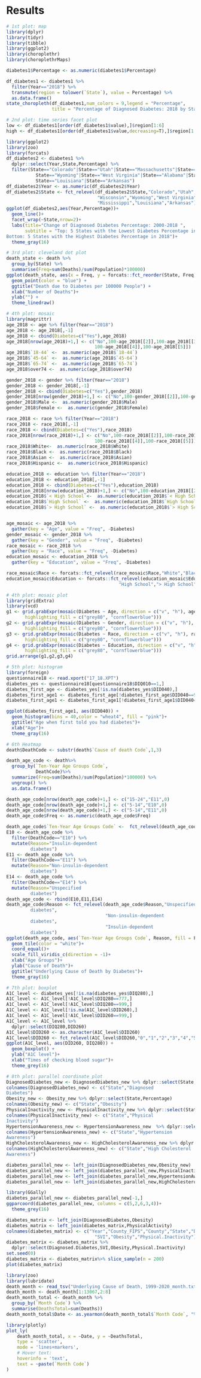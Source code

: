 # Results

```r
# 1st plot: map
library(dplyr)
library(tidyr)
library(tibble)
library(ggplot2)
library(choroplethr)
library(choroplethrMaps)

diabetes1$Percentage <- as.numeric(diabetes1$Percentage)

df_diabetes1 <- diabetes1 %>% 
  filter(Year=="2018") %>% 
  transmute(region = tolower(`State`), value = Percentage) %>% 
  as.data.frame()
state_choropleth(df_diabetes1,num_colors = 9,legend = "Percentage",
                 title = "Percentage of Diagnosed Diabetes: 2018 by State")
```



```r
# 2nd plot: time series facet plot
low <- df_diabetes1[order(df_diabetes1$value),]$region[1:6]
high <- df_diabetes1[order(df_diabetes1$value,decreasing=T),]$region[1:6]

library(ggplot2)
library(zoo)
library(forcats)
df_diabetes2 <- diabetes1 %>%
  dplyr::select(Year,State,Percentage) %>% 
  filter(State=="Colorado"|State=="Utah"|State=="Massachusetts"|State=="Wisconsin"|
           State=="Wyoming"|State=="West Virginia"|State=="Alabama"|State=="Mississippi"|
           State=="Louisiana"|State=="Arkansas")
df_diabetes2$Year <- as.numeric(df_diabetes2$Year)
df_diabetes2$State <- fct_relevel(df_diabetes2$State,"Colorado","Utah","Massachusetts",
                                  "Wisconsin","Wyoming","West Virginia","Alabama",
                                  "Mississippi","Louisiana","Arkansas")
ggplot(df_diabetes2,aes(Year,Percentage))+
  geom_line()+
  facet_wrap(~State,nrow=2)+
  labs(title="Change of Diagnosed Diabetes Percentage: 2000-2018 ",
       subtitle = "Top: 5 States with the Lowest Diabetes Percentage in 2018
Bottom: 5 States with the Highest Diabetes Percentage in 2018")+
  theme_gray(16)
```

```r
# 3rd plot: cleveland dot plot
death_state <- death %>% 
  group_by(State) %>% 
  summarise(Freq=sum(Deaths)/sum(Population)*100000)
ggplot(death_state, aes(x = Freq, y = forcats::fct_reorder(State, Freq))) +
  geom_point(color = "blue") +
  ggtitle("Death due to Diabetes per 100000 People") +
  xlab("Number of Deaths")+
  ylab("") +
  theme_linedraw()
```

```r
# 4th plot: mosaic
library(magrittr)
age_2018 <- age %>% filter(Year=="2018")
age_2018 <- age_2018[,-1]
age_2018 <- cbind(Diabetes=c("Yes"),age_2018)
age_2018[nrow(age_2018)+1,] <- c("No",100-age_2018[[2]],100-age_2018[[3]],
                                 100-age_2018[[4]],100-age_2018[[5]])
age_2018$`18-44` <-  as.numeric(age_2018$`18-44`)
age_2018$`45-64` <-  as.numeric(age_2018$`45-64`)
age_2018$`65-74` <-  as.numeric(age_2018$`65-74`)
age_2018$over74 <-  as.numeric(age_2018$over74)

gender_2018 <- gender %>% filter(Year=="2018")
gender_2018 <- gender_2018[,-1]
gender_2018 <- cbind(Diabetes=c("Yes"),gender_2018)
gender_2018[nrow(gender_2018)+1,] <- c("No",100-gender_2018[[2]],100-gender_2018[[3]])
gender_2018$Male <-  as.numeric(gender_2018$Male)
gender_2018$Female <-  as.numeric(gender_2018$Female)

race_2018 <- race %>% filter(Year=="2018")
race_2018 <- race_2018[,-1]
race_2018 <- cbind(Diabetes=c("Yes"),race_2018)
race_2018[nrow(race_2018)+1,] <- c("No",100-race_2018[[2]],100-race_2018[[3]],
                                 100-race_2018[[4]],100-race_2018[[5]])
race_2018$White<-  as.numeric(race_2018$White)
race_2018$Black <-  as.numeric(race_2018$Black)
race_2018$Asian <-  as.numeric(race_2018$Asian)
race_2018$Hispanic <-  as.numeric(race_2018$Hispanic)

education_2018 <- education %>% filter(Year=="2018")
education_2018 <- education_2018[,-1]
education_2018 <- cbind(Diabetes=c("Yes"),education_2018)
education_2018[nrow(education_2018)+1,] <- c("No",100-education_2018[[2]],100-education_2018[[3]],100-education_2018[[4]])
education_2018$`< High School`<-  as.numeric(education_2018$`< High School`)
education_2018$`High School` <-  as.numeric(education_2018$`High School`)
education_2018$`> High School` <-  as.numeric(education_2018$`> High School`)


age_mosaic <- age_2018 %>%
  gather(key = "Age", value = "Freq", -Diabetes)
gender_mosaic <- gender_2018 %>%
  gather(key = "Gender", value = "Freq", -Diabetes)
race_mosaic <- race_2018 %>%
  gather(key = "Race", value = "Freq", -Diabetes)
education_mosaic <- education_2018 %>%
  gather(key = "Education", value = "Freq", -Diabetes)

race_mosaic$Race <- forcats::fct_relevel(race_mosaic$Race,"White","Black","Asian","Hispanic")
education_mosaic$Education <- forcats::fct_relevel(education_mosaic$Education,"< High School",
                                          "High School","> High School")
```

```r
# 4th plot: mosaic plot
library(gridExtra)
library(vcd)
g1 <- grid.grabExpr(mosaic(Diabetes ~ Age, direction = c("v", "h"), age_mosaic,
       highlighting_fill = c("grey80", "cornflowerblue")))
g2 <- grid.grabExpr(mosaic(Diabetes ~ Gender, direction = c("v", "h"), gender_mosaic,
       highlighting_fill = c("grey80", "cornflowerblue")))
g3 <- grid.grabExpr(mosaic(Diabetes ~ Race, direction = c("v", "h"), race_mosaic,
       highlighting_fill = c("grey80", "cornflowerblue")))
g4 <- grid.grabExpr(mosaic(Diabetes ~ Education, direction = c("v", "h"), education_mosaic,
       highlighting_fill = c("grey80", "cornflowerblue")))
grid.arrange(g1,g2,g3,g4)
```
```r
# 5th plot: histogram
library(foreign)
questionnaire18 <- read.xport("17_18.XPT")
diabetes_yes <- questionnaire18[questionnaire18$DIQ010==1,]
diabetes_first_age <- diabetes_yes[!is.na(diabetes_yes$DID040),]
diabetes_first_age1 <- diabetes_first_age[!diabetes_first_age$DID040==999,]
diabetes_first_age1 <- diabetes_first_age1[!diabetes_first_age1$DID040==666,]

ggplot(diabetes_first_age1, aes(DID040)) +
  geom_histogram(bins = 40,color = "wheat4", fill = "pink")+
  ggtitle("Age when first told you had diabetes")+
  xlab("Age")+
  theme_gray(16)

```
```r
# 6th Heatmap
death$DeathCode <- substr(death$`Cause of death Code`,1,3)

death_age_code <- death%>%
  group_by(`Ten-Year Age Groups Code`,
           DeathCode)%>%
  summarize(Freq=sum(Deaths)/sum(Population)*100000) %>% 
  ungroup() %>% 
  as.data.frame()

death_age_code[nrow(death_age_code)+1,] <- c("15-24","E11",0)
death_age_code[nrow(death_age_code)+1,] <- c("5-14","E10",0)
death_age_code[nrow(death_age_code)+1,] <- c("5-14","E11",0)
death_age_code$Freq <- as.numeric(death_age_code$Freq)

death_age_code$`Ten-Year Age Groups Code` <-  fct_relevel(death_age_code$`Ten-Year Age Groups Code`,"5-14","15-24","25-34","35-44","45-54","55-64","65-74","75-84","85+")
E10 <- death_age_code %>%
  filter(DeathCode=="E10") %>% 
  mutate(Reason="Insulin-dependent 
         diabetes")
E11 <- death_age_code %>%
  filter(DeathCode=="E11") %>% 
  mutate(Reason="Non-insulin-dependent 
         diabetes")
E14 <- death_age_code %>%
  filter(DeathCode=="E14") %>% 
  mutate(Reason="Unspecified 
         diabetes")
death_age_code <- rbind(E10,E11,E14)
death_age_code$Reason <- fct_relevel(death_age_code$Reason,"Unspecified 
         diabetes",
                                     "Non-insulin-dependent 
         diabetes",
                                     "Insulin-dependent 
         diabetes")
ggplot(death_age_code, aes(`Ten-Year Age Groups Code`, Reason, fill = Freq)) + 
  geom_tile(color = "white")+
  coord_equal()+
  scale_fill_viridis_c(direction = -1)+
  xlab("Age Groups")+
  ylab("Cause of Death")+
  ggtitle("Underlying Cause of Death by Diabetes")+
  theme_gray(16)
```


```r
# 7th plot: boxplot
A1C_level <- diabetes_yes[!is.na(diabetes_yes$DIQ280),]
A1C_level <- A1C_level[!A1C_level$DIQ280==777,]
A1C_level <- A1C_level[!A1C_level$DIQ280==999,]
A1C_level <- A1C_level[!is.na(A1C_level$DID260),]
A1C_level <- A1C_level[!A1C_level$DID260==999,]
A1C_level <- A1C_level %>% 
  dplyr::select(DIQ280,DID260)
A1C_level$DID260 <- as.character(A1C_level$DID260)
A1C_level$DID260 <- fct_relevel(A1C_level$DID260,"0","1","2","3","4","5","6","7","10")
ggplot(A1C_level, aes(DID260, DIQ280)) + 
  geom_boxplot() + 
  ylab("A1C level")+
  xlab("Times of checking blood sugar")+
  theme_grey(16)

```


```r
# 8th plot: parallel coordinate plot
DiagnosedDiabetes_new <- DiagnosedDiabetes_new %>% dplyr::select(State,Percentage)
colnames(DiagnosedDiabetes_new) <- c("State","Diagnosed
Diabetes")
Obesity_new <- Obesity_new %>% dplyr::select(State,Percentage)
colnames(Obesity_new) <- c("State","Obesity")
PhysicalInactivity_new <- PhysicalInactivity_new %>% dplyr::select(State,Percentage)
colnames(PhysicalInactivity_new) <- c("State","Physical
Inactivity")
HypertensionAwareness_new <- HypertensionAwareness_new  %>% dplyr::select(State,Percentage)
colnames(HypertensionAwareness_new) <- c("State","Hypertension
Awareness")
HighCholesterolAwareness_new <- HighCholesterolAwareness_new %>% dplyr::select(State,Percentage)
colnames(HighCholesterolAwareness_new) <- c("State","High Cholesterol
Awareness")

diabetes_parallel_new <- left_join(DiagnosedDiabetes_new,Obesity_new)
diabetes_parallel_new <- left_join(diabetes_parallel_new,PhysicalInactivity_new)
diabetes_parallel_new <- left_join(diabetes_parallel_new,HypertensionAwareness_new)
diabetes_parallel_new <- left_join(diabetes_parallel_new,HighCholesterolAwareness_new)

library(GGally) 
diabetes_parallel_new <- diabetes_parallel_new[-1,]
ggparcoord(diabetes_parallel_new, columns = c(5,2,6,3,4))+
  theme_grey(16)
```

```r
diabetes_matrix <- left_join(DiagnosedDiabetes,Obesity)
diabetes_matrix <- left_join(diabetes_matrix,PhysicalActivity)
colnames(diabetes_matrix) <- c("Year","County_FIPS","County","State","Diagnosed.Diabetes",
                                 "SVI","Obesity","Physical.Inactivity")
diabetes_matrix <- diabetes_matrix %>%
  dplyr::select(Diagnosed.Diabetes,SVI,Obesity,Physical.Inactivity)
set.seed(0)
diabetes_matrix <- diabetes_matrix%>% slice_sample(n = 200)
plot(diabetes_matrix)
```


```r
library(zoo)
library(lubridate)
death_month <- read_tsv("Underlying Cause of Death, 1999-2020_month.txt")
death_month <- death_month[1:13067,2:8]
death_month_total <- death_month %>% 
  group_by(`Month Code`) %>% 
  summarise(DeathsTotal=sum(Deaths))
death_month_total$Date <- as.yearmon(death_month_total$`Month Code`, "%Y/%m")

library(plotly)
plot_ly(
    death_month_total, x = ~Date, y = ~DeathsTotal,
    type = 'scatter',
    mode = 'lines+markers',
    # Hover text:
    hoverinfo = 'text',
    text = ~paste(`Month Code`)
)
```

